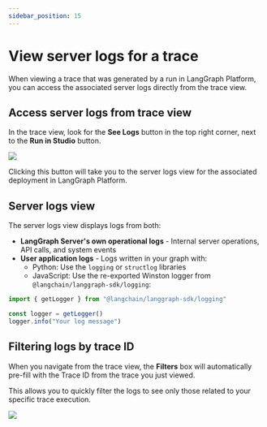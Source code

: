 ```yaml
---
sidebar_position: 15
---
```



# View server logs for a trace

When viewing a trace that was generated by a run in LangGraph Platform, you can access the associated server logs directly from the trace view.

## Access server logs from trace view

In the trace view, look for the **See Logs** button in the top right corner, next to the **Run in Studio** button.

![](./static/view_server_logs_button.png)

Clicking this button will take you to the server logs view for the associated deployment in LangGraph Platform.

## Server logs view

The server logs view displays logs from both:

- **LangGraph Server's own operational logs** - Internal server operations, API calls, and system events
- **User application logs** - Logs written in your graph with:
  - Python: Use the `logging` or `structlog` libraries
  - JavaScript: Use the re-exported Winston logger from `@langchain/langgraph-sdk/logging`:

```javascript
import { getLogger } from "@langchain/langgraph-sdk/logging"

const logger = getLogger()
logger.info("Your log message")
```

## Filtering logs by trace ID

When you navigate from the trace view, the **Filters** box will automatically pre-fill with the Trace ID from the trace you just viewed.

This allows you to quickly filter the logs to see only those related to your specific trace execution.

![](./static/lgp_server_logs_filters.png)
